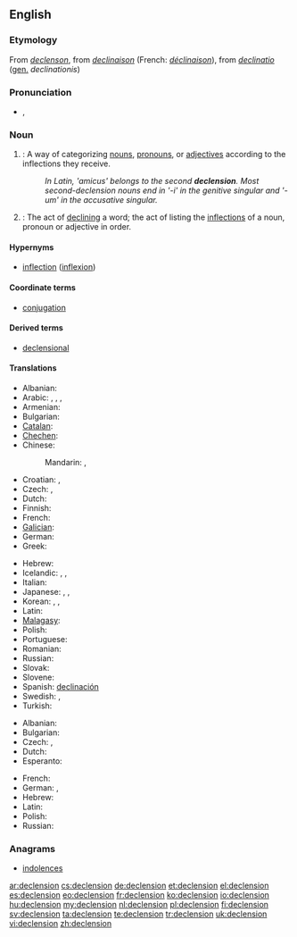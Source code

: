 ==English==

===Etymology===
From {{etyl|enm}} ''[[declenson]]'', from {{etyl|frm}} ''[[declinaison]]'' (French: ''[[déclinaison]]''), from {{etyl|la}} ''[[declinatio]]'' ([[genitive|gen.]] ''declinationis'')

===Pronunciation===
* {{IPA|/dɪˈklɛn.ʃən/}}, {{X-SAMPA|/dI"klEn.S@n/}}

===Noun===
{{wikipedia}}
{{en-noun}}

# {{grammar}}: A way of categorizing [[noun]]s, [[pronoun]]s, or [[adjective]]s according to the inflections they receive.
#: ''In Latin, 'amicus' belongs to the second '''declension'''. Most second-declension nouns end in '-i' in the genitive singular and '-um' in the accusative singular.''
# {{grammar}}: The act of [[decline|declining]] a word; the act of listing the [[inflection]]s of a noun, pronoun or adjective in order.

====Hypernyms====
* [[inflection]] ([[inflexion]])

====Coordinate terms====
* [[conjugation]]

====Derived terms====
* [[declensional]]

====Translations====
{{trans-top|a way of categorizing nouns}}
* Albanian: {{t|sq|lakim|m}}
* Arabic: {{qualifier|usually of Arabic nouns}} {{t|ar|إعراب|m|tr=ʾiʿrāb|sc=Arab}}, {{t|ar|صرف|m|tr=ṣarf|sc=Arab}}, {{qualifier|inflection of nouns}} {{t|ar|تصريف الأسماء|m|tr=taṣrīf al-ʾasmāʾ|sc=Arab}}, {{t|ar|تصريف|m|tr=taṣrīf|sc=Arab}}
* Armenian: {{t|hy|հոլովում|tr=holovum|sc=Armn}}
* Bulgarian: {{t-|bg|склонение|n|tr=sklonénie}}
* [[Catalan]]: {{t|ca|declinació|f}}
* [[Chechen]]: {{tø|ce|легар}}
* Chinese:
*: Mandarin: {{t|cmn|變格|sc=Hani}},  {{t|cmn|变格|tr=biàngé|sc=Hani}}
* Croatian: {{t-|hr|deklinacija|f}}, {{t-|hr|sklonidba|f}}
* Czech: {{t+|cs|deklinace|f}}, {{t+|cs|skloňování|n}}
* Dutch: {{t+|nl|verbuiging|f}}
* Finnish: {{t-|fi|taivutus}}
* French: {{t+|fr|déclinaison|f}}
* [[Galician]]: {{t|gl|declinación|f}}
* German: {{t+|de|Deklination|f}}
* Greek: {{t|el|κλίσις|f|tr=klísis|sc=Grek}}
{{trans-mid}}
* Hebrew: {{t|he|נטייה|f|tr=neti'a|sc=Hebr}}
* Icelandic: {{t|is|fallbeyging|f}}, {{t|is|beyging|f}}, {{t|is|beyging falla|f}}
* Italian: {{t+|it|declinazione|f}}
* Japanese: {{t|ja|語形変化|tr=ごけいへんか, gokei hénka|sc=Jpan}}, {{t|ja|変化|tr=へんか, hénka|sc=Jpan}}, {{t|ja|ディクレンション|tr=dikurenshon|sc=Jpan}}
* Korean: {{t|ko|어형변화|tr=eo-hyeong-byeon-hwa|sc=Hang}}, {{t|ko|곡용|tr=gok-yong,曲用|sc=Kore}}, {{t|ko|어형변화|tr=eo-hyeong-byeon-hwa,語形變化|sc=Kore}}
* Latin: {{t+|la|declinatio|f}}
* [[Malagasy]]: {{t|mg|fihilana ara-tsokajinteny}}
* Polish: {{t+|pl|deklinacja|f}}
* Portuguese: {{t+|pt|declinação|f}}
* Romanian: {{t-|ro|declinare|f}}
* Russian: {{t+|ru|склонение|n|tr=sklonénije}}
* Slovak: {{t|sk|skloňovanie|n}}
* Slovene: {{t+|sl|sklanjatev|f}}
* Spanish: [[declinación]] {{f}}
* Swedish: {{t+|sv|deklination}}, {{t|sv|böjning}}
* Turkish: {{t+|tr|çekim}}
{{trans-bottom}}

{{trans-top|act of declining}}
* Albanian: {{t|sq|lakim|m}}
* Bulgarian: {{t|bg|скланяне|n}}
* Czech: {{t+|cs|deklinace|f}}, {{t+|cs|skloňování|n}}
* Dutch: {{t+|nl|verbuigen|n}}
* Esperanto: {{t|eo|deklinacio}}
{{trans-mid}}
* French: {{t+|fr|déclinaison|f}}
* German: {{t+|de|Beugung|f}}, {{t+|de|Deklination|f}}
* Hebrew: {{t|he|הטיה|f|tr=hat'aya|sc=Hebr}}
* Latin: {{t|la|declinatio|f}}
* Polish: {{t+|pl|deklinacja|f}}
* Russian: {{t|ru|склонение|n|tr=sklonénije|sc=Cyrl}}
{{trans-bottom}}

===Anagrams===
* [[indolences#English|indolences]]

[[ar:declension]]
[[cs:declension]]
[[de:declension]]
[[et:declension]]
[[el:declension]]
[[es:declension]]
[[eo:declension]]
[[fr:declension]]
[[ko:declension]]
[[io:declension]]
[[hu:declension]]
[[my:declension]]
[[nl:declension]]
[[pl:declension]]
[[fi:declension]]
[[sv:declension]]
[[ta:declension]]
[[te:declension]]
[[tr:declension]]
[[uk:declension]]
[[vi:declension]]
[[zh:declension]]